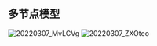 ## 多节点模型

![20220307_MvLCVg](https://cdn.jsdelivr.net/gh/crexk/pic-archive@main/uPic/20220307_MvLCVg.png)
![20220307_ZXOteo](https://cdn.jsdelivr.net/gh/crexk/pic-archive@main/uPic/20220307_ZXOteo.png)
